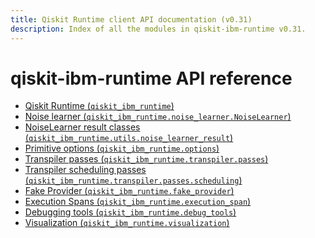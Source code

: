 ```yaml
---
title: Qiskit Runtime client API documentation (v0.31)
description: Index of all the modules in qiskit-ibm-runtime v0.31.
---
```


# qiskit-ibm-runtime API reference

*   [Qiskit Runtime (`qiskit_ibm_runtime`)](runtime-service)
*   [Noise learner (`qiskit_ibm_runtime.noise_learner.NoiseLearner`)](noise-learner)
*   [NoiseLearner result classes (`qiskit_ibm_runtime.utils.noise_learner_result`)](noise-learner-result)
*   [Primitive options (`qiskit_ibm_runtime.options`)](options)
*   [Transpiler passes (`qiskit_ibm_runtime.transpiler.passes`)](transpiler)
*   [Transpiler scheduling passes (`qiskit_ibm_runtime.transpiler.passes.scheduling`)](transpiler-passes-scheduling)
*   [Fake Provider (`qiskit_ibm_runtime.fake_provider`)](fake-provider)
*   [Execution Spans (`qiskit_ibm_runtime.execution_span`)](execution-span)
*   [Debugging tools (`qiskit_ibm_runtime.debug_tools`)](debug-tools)
*   [Visualization (`qiskit_ibm_runtime.visualization`)](visualization)

